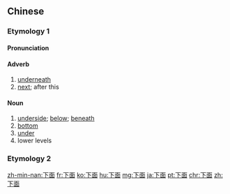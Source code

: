 {{also|下麵}}
==Chinese==
{{zh-forms}}

===Etymology 1===

====Pronunciation====
{{zh-pron
|m=xiàmiàn,tl=y,er=y,ertl=y
|c=haa6 min6
|mn=qz:ě-bīn/tw,xm:ē-bīn/zz:ēe-bīn/qz:hǎ-biān/xm:hā-biān/zz:hēe-biān
|w=3hho mi
|cat=adv,n
}}

====Adverb====
{{zh-adv}}

# [[underneath]]
# [[next]]; after this

====Noun====
{{zh-noun}}

# [[underside]]; [[below]]; [[beneath]]
# [[bottom]]
# [[under]]
# lower levels

===Etymology 2===
{{zh-see|下麵}}

{{zh-cat|Elementary}}

[[zh-min-nan:下面]]
[[fr:下面]]
[[ko:下面]]
[[hu:下面]]
[[mg:下面]]
[[ja:下面]]
[[pt:下面]]
[[chr:下面]]
[[zh:下面]]